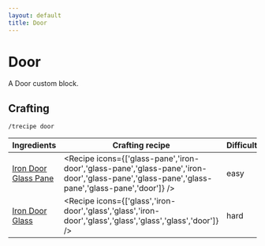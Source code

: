 ```yaml
---
layout: default
title: Door
---
```



Door
===================

A Door custom block.

## Crafting

`/trecipe door`

| Ingredients | Crafting recipe | Difficulty |
| ----------- | --------------- | ---------- |
| [Iron Door](https://minecraft.wiki/w/Iron_Door)<br/>[Glass Pane](https://minecraft.wiki/w/Glass_Pane) | <Recipe icons={['glass-pane','iron-door','glass-pane','glass-pane','iron-door','glass-pane','glass-pane','glass-pane','glass-pane','door']} /> | easy |
| [Iron Door](https://minecraft.wiki/w/Iron_Door)<br/>[Glass](https://minecraft.wiki/w/Glass) | <Recipe icons={['glass','iron-door','glass','glass','iron-door','glass','glass','glass','glass','door']} /> | hard |

